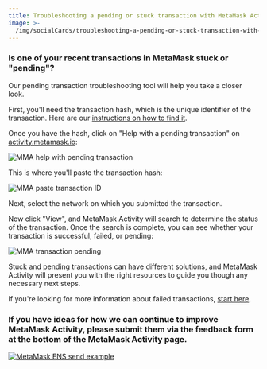 ```yaml
---
title: Troubleshooting a pending or stuck transaction with MetaMask Activity
image: >-
  /img/socialCards/troubleshooting-a-pending-or-stuck-transaction-with-metamask-activity.jpg
---
```



<CustomLayout />

### Is one of your recent transactions in MetaMask stuck or "pending"?

Our pending transaction troubleshooting tool will help you take a closer look.

First, you'll need the transaction hash, which is the unique identifier of the transaction. Here are our [instructions on how to find it](/transactions-and-gas/transactions/how-to-find-a-transaction-id).

Once you have the hash, click on "Help with a pending transaction" on [activity.metamask.io](https://activity.metamask.io):

<div class="center-container">
  <div class="img-medium">
    <img
      src={
        require("../../img/metamask-activity/troubleshooting-a-pending-or-stuck-transaction-with-metamask-activity/MMA_help_with_pending_transaction.png")
          .default
      }
      alt="MMA help with pending transaction"
    />
  </div>
</div>

This is where you'll paste the transaction hash:

<div class="center-container">
  <div class="img-medium">
    <img
      src={
        require("../../img/metamask-activity/troubleshooting-a-pending-or-stuck-transaction-with-metamask-activity/MMA_paste_transaction_ID.png")
          .default
      }
      alt="MMA paste transaction ID"
    />
  </div>
</div>

Next, select the network on which you submitted the transaction.

Now click "View", and MetaMask Activity will search to determine the status of the transaction. Once the search is complete, you can see whether your transaction is successful, failed, or pending:

<div class="center-container">
  <div class="img-medium">
    <img
      src={
        require("../../img/metamask-activity/troubleshooting-a-pending-or-stuck-transaction-with-metamask-activity/MMA_transaction_pending2.png")
          .default
      }
      alt="MMA transaction pending"
    />
  </div>
</div>

Stuck and pending transactions can have different solutions, and MetaMask Activity will present you with the right resources to guide you though any necessary next steps.

If you're looking for more information about failed transactions, [start here](/transactions-and-gas/transactions/user-guide-transactions-and-failed-transactions).

### If you have ideas for how we can continue to improve MetaMask Activity, please submit them via the feedback form at the bottom of the MetaMask Activity page.

<div class="center-container">
  <div class="img-large">
    <a
      href="https://consensys.deform.cc/mma-feedback/"
      target="_blank"
      rel="noopener noreferrer"
    >
      <img
        src={
          require("../../img/metamask-activity/known-issues-and-supported-browsers/mceclip0.png")
            .default
        }
        alt="MetaMask ENS send example"
      />
    </a>
  </div>
</div>
